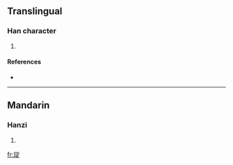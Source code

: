 ==Translingual==

===Han character===
{{Han char|rn=96|rad=玉|as=08|sn=12|four=|canj=一土十一人 (MGJMO)}}

# {{defn|Han|sort=玉08}}

====References====
* {{Han ref|kx=0733.160|dkj=21031|hdz=21123.120|uh=7414|ud=29716}}

----

==Mandarin==

===Hanzi===
{{cmn-hanzi|pin=[[diàn]] ([[dian4]])|wg=tien<sup>4</sup>}}

# {{defn|Mandarin}}

[[fr:琔]]